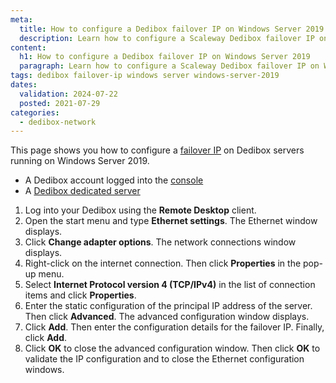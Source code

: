```yaml
---
meta:
  title: How to configure a Dedibox failover IP on Windows Server 2019
  description: Learn how to configure a Scaleway Dedibox failover IP on Windows Server 2019.
content:
  h1: How to configure a Dedibox failover IP on Windows Server 2019
  paragraph: Learn how to configure a Scaleway Dedibox failover IP on Windows Server 2019.
tags: dedibox failover-ip windows server windows-server-2019
dates:
  validation: 2024-07-22
  posted: 2021-07-29
categories:
  - dedibox-network
---
```


This page shows you how to configure a [failover IP](/dedibox-network/ip-failover/concepts/#failover-ips/) on Dedibox servers running on Windows Server 2019.

<Macro id="requirements" />

- A Dedibox account logged into the [console](https://console.online.net/)
- A [Dedibox dedicated server](https://www.scaleway.com/en/dedibox/)

1. Log into your Dedibox using the **Remote Desktop** client.
2. Open the start menu and type **Ethernet settings**. The Ethernet window displays.
    <Lightbox src="scaleway_windows_ipfo1.webp" alt="" />
3. Click **Change adapter options**. The network connections window displays.
4. Right-click on the internet connection. Then click **Properties** in the pop-up menu.
5. Select **Internet Protocol version 4 (TCP/IPv4)** in the list of connection items and click **Properties**.
6. Enter the static configuration of the principal IP address of the server. Then click **Advanced**. The advanced configuration window displays. 
    <Lightbox src="scaleway_windows_ipfo2.webp" alt="" />
7. Click **Add**. Then enter the configuration details for the failover IP. Finally, click **Add**.
    <Lightbox src="scaleway_windows_ipfo3.webp" alt="" />
8. Click **OK** to close the advanced configuration window. Then click **OK** to validate the IP configuration and to close the Ethernet configuration windows.


